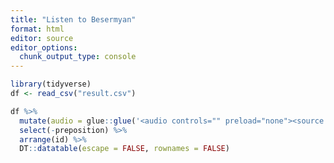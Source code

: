 ```yaml
---
title: "Listen to Besermyan"
format: html
editor: source
editor_options: 
  chunk_output_type: console
---
```


```r
library(tidyverse)
df <- read_csv("result.csv")

df %>% 
  mutate(audio = glue::glue('<audio controls="" preload="none"><source src="{audio}" type="audio/ogg"></audio> ')) %>% 
  select(-preposition) %>% 
  arrange(id) %>% 
  DT::datatable(escape = FALSE, rownames = FALSE)
```


